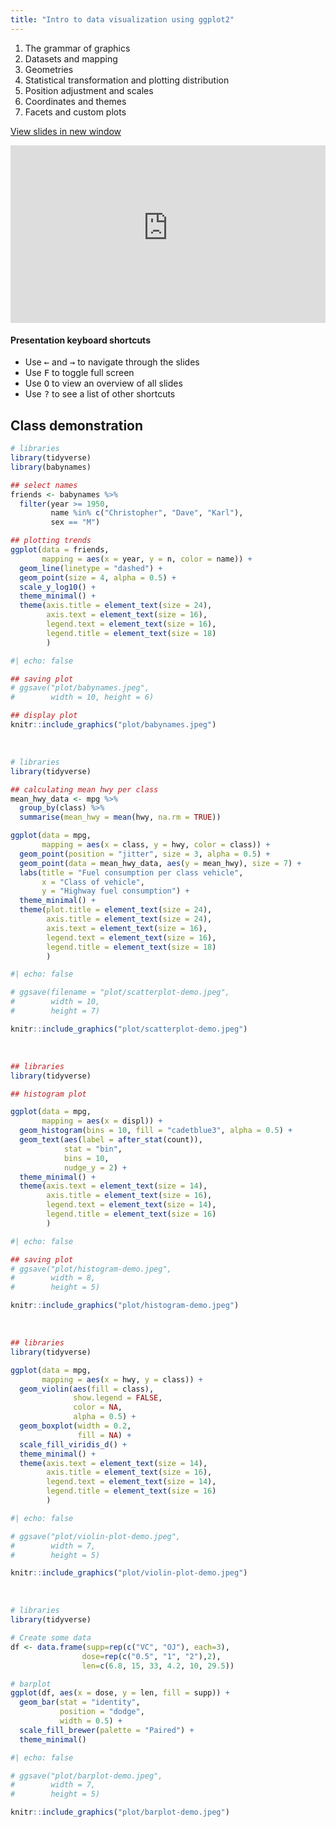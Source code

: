 ```yaml
---
title: "Intro to data visualization using ggplot2"
---
```


1.  The grammar of graphics
2.  Datasets and mapping
3.  Geometries
4.  Statistical transformation and plotting distribution
5.  Position adjustment and scales
6.  Coordinates and themes
7.  Facets and custom plots

<a href="https://econ147-special-topic.github.io/econ147-lecture/module-intro-ggplot" target="_blank" class="btn-slides">View slides in new window</a>

::: {.box style="padding-bottom:56.25%; position:relative; display:block; width: 100%"}
<iframe width="100%" height="100%" src="https://econ147-special-topic.github.io/econ147-lecture/module-intro-ggplot" frameborder="0" allowfullscreen style="position:absolute; top:0; left: 0">

</iframe>
:::

#### Presentation keyboard shortcuts

::: text-line-space
<ul>

<li>Use <kbd>←</kbd> and <kbd>→</kbd> to navigate through the slides</li>

<li>Use <kbd>F</kbd> to toggle full screen</li>

<li>Use <kbd>O</kbd> to view an overview of all slides</li>

<li>Use <kbd>?</kbd> to see a list of other shortcuts</li>

</ul>
:::

## Class demonstration


```.r
# libraries
library(tidyverse)
library(babynames)

## select names
friends <- babynames %>% 
  filter(year >= 1950,
         name %in% c("Christopher", "Dave", "Karl"),
         sex == "M")

## plotting trends
ggplot(data = friends,
       mapping = aes(x = year, y = n, color = name)) +
  geom_line(linetype = "dashed") +
  geom_point(size = 4, alpha = 0.5) +
  scale_y_log10() +
  theme_minimal() +
  theme(axis.title = element_text(size = 24),
        axis.text = element_text(size = 16),
        legend.text = element_text(size = 16),
        legend.title = element_text(size = 18)
        )
```

```r
#| echo: false

## saving plot
# ggsave("plot/babynames.jpeg",
#        width = 10, height = 6)

## display plot
knitr::include_graphics("plot/babynames.jpeg")
```

<br>

```.r
# libraries
library(tidyverse)

## calculating mean hwy per class
mean_hwy_data <- mpg %>% 
  group_by(class) %>% 
  summarise(mean_hwy = mean(hwy, na.rm = TRUE))

ggplot(data = mpg,
       mapping = aes(x = class, y = hwy, color = class)) +
  geom_point(position = "jitter", size = 3, alpha = 0.5) +
  geom_point(data = mean_hwy_data, aes(y = mean_hwy), size = 7) +
  labs(title = "Fuel consumption per class vehicle",
       x = "Class of vehicle",
       y = "Highway fuel consumption") +
  theme_minimal() +
  theme(plot.title = element_text(size = 24),
        axis.title = element_text(size = 24),
        axis.text = element_text(size = 16),
        legend.text = element_text(size = 16),
        legend.title = element_text(size = 18)
        )
```


```r
#| echo: false

# ggsave(filename = "plot/scatterplot-demo.jpeg",
#        width = 10,
#        height = 7)

knitr::include_graphics("plot/scatterplot-demo.jpeg")
```


<br>

```.r
## libraries
library(tidyverse)

## histogram plot

ggplot(data = mpg, 
       mapping = aes(x = displ)) +
  geom_histogram(bins = 10, fill = "cadetblue3", alpha = 0.5) + 
  geom_text(aes(label = after_stat(count)),
            stat = "bin", 
            bins = 10, 
            nudge_y = 2) +
  theme_minimal() +
  theme(axis.text = element_text(size = 14),
        axis.title = element_text(size = 16),
        legend.text = element_text(size = 14),
        legend.title = element_text(size = 16)
        )
```

```r
#| echo: false

## saving plot
# ggsave("plot/histogram-demo.jpeg",
#        width = 8,
#        height = 5)

knitr::include_graphics("plot/histogram-demo.jpeg")
```


<br>

```.r
## libraries
library(tidyverse)

ggplot(data = mpg, 
       mapping = aes(x = hwy, y = class)) +
  geom_violin(aes(fill = class),
              show.legend = FALSE,
              color = NA,
              alpha = 0.5) +
  geom_boxplot(width = 0.2, 
               fill = NA) +
  scale_fill_viridis_d() +
  theme_minimal() +
  theme(axis.text = element_text(size = 14),
        axis.title = element_text(size = 16),
        legend.text = element_text(size = 14),
        legend.title = element_text(size = 16)
        )
```

```r
#| echo: false

# ggsave("plot/violin-plot-demo.jpeg",
#        width = 7,
#        height = 5)

knitr::include_graphics("plot/violin-plot-demo.jpeg")
```


<br>

```.r
# libraries
library(tidyverse)

# Create some data
df <- data.frame(supp=rep(c("VC", "OJ"), each=3),
                dose=rep(c("0.5", "1", "2"),2),
                len=c(6.8, 15, 33, 4.2, 10, 29.5))

# barplot
ggplot(df, aes(x = dose, y = len, fill = supp)) + 
  geom_bar(stat = "identity",
           position = "dodge",
           width = 0.5) +
  scale_fill_brewer(palette = "Paired") +
  theme_minimal()
```


```r
#| echo: false

# ggsave("plot/barplot-demo.jpeg",
#        width = 7,
#        height = 5)

knitr::include_graphics("plot/barplot-demo.jpeg")
```




